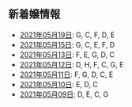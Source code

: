 新着嬢情報
----

- [2021年05月19日](/new/2021-05-19): G, C, F, D, E
- [2021年05月15日](/new/2021-05-15): G, C, E, F, D
- [2021年05月13日](/new/2021-05-13): F, E, G, D, C
- [2021年05月12日](/new/2021-05-12): D, H, F, C, G, E
- [2021年05月11日](/new/2021-05-11): F, G, D, C, E
- [2021年05月10日](/new/2021-05-10): E, D, C
- [2021年05月09日](/new/2021-05-09): D, E, C, G
